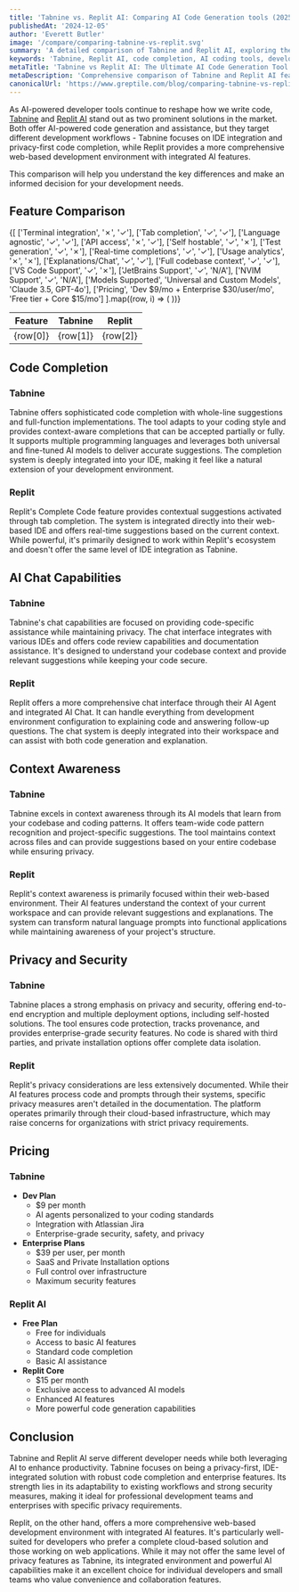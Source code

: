 ```yaml
---
title: 'Tabnine vs. Replit AI: Comparing AI Code Generation tools (2025)'
publishedAt: '2024-12-05'
author: 'Everett Butler'
image: '/compare/comparing-tabnine-vs-replit.svg'
summary: 'A detailed comparison of Tabnine and Replit AI, exploring their features, capabilities, and pricing to help developers choose the right AI coding assistant.'
keywords: 'Tabnine, Replit AI, code completion, AI coding tools, developer tools comparison, IDE integration, code generation, AI programming assistants'
metaTitle: 'Tabnine vs Replit AI: The Ultimate AI Code Generation Tool Comparison (2025)'
metaDescription: 'Comprehensive comparison of Tabnine and Replit AI features, pricing, and capabilities to help developers choose the best AI-powered coding assistant for their needs.'
canonicalUrl: 'https://www.greptile.com/blog/comparing-tabnine-vs-replit'
---
```


As AI-powered developer tools continue to reshape how we write code, [Tabnine](https://www.tabnine.com/) and [Replit AI](https://replit.com/) stand out as two prominent solutions in the market. Both offer AI-powered code generation and assistance, but they target different development workflows - Tabnine focuses on IDE integration and privacy-first code completion, while Replit provides a more comprehensive web-based development environment with integrated AI features. 

This comparison will help you understand the key differences and make an informed decision for your development needs.

## Feature Comparison

<table style={{
  borderCollapse: 'collapse',
  width: '100%',
  margin: '2rem 0',
  borderRadius: '8px',
  overflow: 'hidden',
  fontSize: '0.95rem',
  lineHeight: '1.5'
}}>
  <thead>
    <tr>
      <th style={{
        backgroundColor: '#f8fafc',
        padding: '1rem',
        textAlign: 'left',
        borderBottom: '1px solid #e2e8f0',
        fontWeight: '600',
        color: '#1a202c'
      }}>Feature</th>
      <th style={{
        backgroundColor: '#f8fafc',
        padding: '1rem',
        textAlign: 'center',
        borderBottom: '1px solid #e2e8f0',
        fontWeight: '600',
        color: '#1a202c'
      }}>Tabnine</th>
      <th style={{
        backgroundColor: '#f8fafc',
        padding: '1rem',
        textAlign: 'center',
        borderBottom: '1px solid #e2e8f0',
        fontWeight: '600',
        color: '#1a202c'
      }}>Replit</th>
    </tr>
  </thead>
  <tbody>
    {[
    ['Terminal integration', '✗', '✓'],
    ['Tab completion', '✓', '✓'],
    ['Language agnostic', '✓', '✓'],
    ['API access', '✗', '✓'],
    ['Self hostable', '✓', '✗'],
    ['Test generation', '✓', '✗'],
    ['Real-time completions', '✓', '✓'],
    ['Usage analytics', '✗', '✗'],
    ['Explanations/Chat', '✓', '✓'],
    ['Full codebase context', '✓', '✓'],
    ['VS Code Support', '✓', '✗'],
    ['JetBrains Support', '✓', 'N/A'],
    ['NVIM Support', '✓', 'N/A'],
    ['Models Supported', 'Universal and Custom Models', 'Claude 3.5, GPT-4o'],
    ['Pricing', 'Dev $9/mo + Enterprise $30/user/mo', 'Free tier + Core $15/mo']
].map((row, i) => (
      <tr key={i} style={{ 
        backgroundColor: 'white',
        transition: 'background-color 0.2s'
      }}>
        <td style={{
          padding: '1rem',
          borderBottom: '1px solid #e2e8f0',
          fontWeight: '500',
          backgroundColor: '#f8fafc'
        }}>{row[0]}</td>
        <td style={{
          padding: '1rem',
          borderBottom: '1px solid #e2e8f0',
          textAlign: 'center',
          color: row[1] === '✓' ? '#22c55e' : row[1] === '✗' ? '#ef4444' : '#1a202c',
          fontSize: (row[1] === '✓' || row[1] === '✗') ? '1.5rem' : '0.95rem'
        }}>{row[1]}</td>
        <td style={{
          padding: '1rem',
          borderBottom: '1px solid #e2e8f0',
          textAlign: 'center',
          color: row[2] === '✓' ? '#22c55e' : row[2] === '✗' ? '#ef4444' : '#1a202c',
          fontSize: (row[2] === '✓' || row[2] === '✗') ? '1.5rem' : '0.95rem'
        }}>{row[2]}</td>
      </tr>
    ))}
  </tbody>
</table>

## Code Completion

### Tabnine
Tabnine offers sophisticated code completion with whole-line suggestions and full-function implementations. The tool adapts to your coding style and provides context-aware completions that can be accepted partially or fully. It supports multiple programming languages and leverages both universal and fine-tuned AI models to deliver accurate suggestions. The completion system is deeply integrated into your IDE, making it feel like a natural extension of your development environment.

### Replit
Replit's Complete Code feature provides contextual suggestions activated through tab completion. The system is integrated directly into their web-based IDE and offers real-time suggestions based on the current context. While powerful, it's primarily designed to work within Replit's ecosystem and doesn't offer the same level of IDE integration as Tabnine.

## AI Chat Capabilities

### Tabnine
Tabnine's chat capabilities are focused on providing code-specific assistance while maintaining privacy. The chat interface integrates with various IDEs and offers code review capabilities and documentation assistance. It's designed to understand your codebase context and provide relevant suggestions while keeping your code secure.

### Replit
Replit offers a more comprehensive chat interface through their AI Agent and integrated AI Chat. It can handle everything from development environment configuration to explaining code and answering follow-up questions. The chat system is deeply integrated into their workspace and can assist with both code generation and explanation.

## Context Awareness

### Tabnine
Tabnine excels in context awareness through its AI models that learn from your codebase and coding patterns. It offers team-wide code pattern recognition and project-specific suggestions. The tool maintains context across files and can provide suggestions based on your entire codebase while ensuring privacy.

### Replit
Replit's context awareness is primarily focused within their web-based environment. Their AI features understand the context of your current workspace and can provide relevant suggestions and explanations. The system can transform natural language prompts into functional applications while maintaining awareness of your project's structure.

## Privacy and Security

### Tabnine
Tabnine places a strong emphasis on privacy and security, offering end-to-end encryption and multiple deployment options, including self-hosted solutions. The tool ensures code protection, tracks provenance, and provides enterprise-grade security features. No code is shared with third parties, and private installation options offer complete data isolation.

### Replit
Replit's privacy considerations are less extensively documented. While their AI features process code and prompts through their systems, specific privacy measures aren't detailed in the documentation. The platform operates primarily through their cloud-based infrastructure, which may raise concerns for organizations with strict privacy requirements.

## Pricing

### Tabnine
- **Dev Plan**
  - $9 per month
  - AI agents personalized to your coding standards
  - Integration with Atlassian Jira
  - Enterprise-grade security, safety, and privacy
- **Enterprise Plans**
  - $39 per user, per month
  - SaaS and Private Installation options
  - Full control over infrastructure
  - Maximum security features

### Replit AI
- **Free Plan**
  - Free for individuals
  - Access to basic AI features
  - Standard code completion
  - Basic AI assistance
- **Replit Core**
  - $15 per month
  - Exclusive access to advanced AI models
  - Enhanced AI features
  - More powerful code generation capabilities

## Conclusion

Tabnine and Replit AI serve different developer needs while both leveraging AI to enhance productivity. Tabnine focuses on being a privacy-first, IDE-integrated solution with robust code completion and enterprise features. Its strength lies in its adaptability to existing workflows and strong security measures, making it ideal for professional development teams and enterprises with specific privacy requirements.

Replit, on the other hand, offers a more comprehensive web-based development environment with integrated AI features. It's particularly well-suited for developers who prefer a complete cloud-based solution and those working on web applications. While it may not offer the same level of privacy features as Tabnine, its integrated environment and powerful AI capabilities make it an excellent choice for individual developers and small teams who value convenience and collaboration features.

